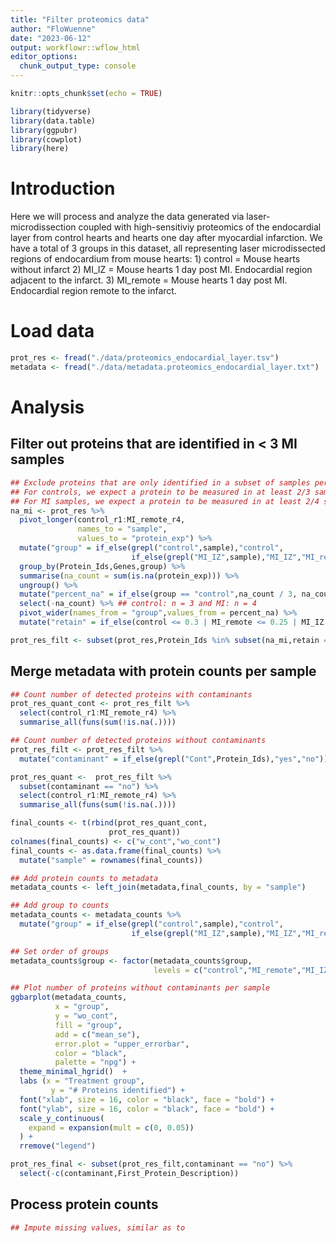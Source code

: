```yaml
---
title: "Filter proteomics data"
author: "FloWuenne"
date: "2023-06-12"
output: workflowr::wflow_html
editor_options:
  chunk_output_type: console
---
```



```r
knitr::opts_chunk$set(echo = TRUE)

library(tidyverse)
library(data.table)
library(ggpubr)
library(cowplot)
library(here)
```

# Introduction 

Here we will process and analyze the data generated via laser-microdissection coupled with high-sensitiviy proteomics of the endocardial layer from control hearts and hearts one day after myocardial infarction. We have a total of 3 groups in this dataset, all representing laser microdissected regions of endocardium from mouse hearts:
1) control = Mouse hearts without infarct
2) MI_IZ = Mouse hearts 1 day post MI. Endocardial region adjacent to the infarct.
3) MI_remote = Mouse hearts 1 day post MI. Endocardial region remote to the infarct.

# Load data

```r
prot_res <- fread("./data/proteomics_endocardial_layer.tsv")
metadata <- fread("./data/metadata.proteomics_endocardial_layer.txt")
```

# Analysis

## Filter out proteins that are identified in < 3 MI samples

```r
## Exclude proteins that are only identified in a subset of samples per group
## For controls, we expect a protein to be measured in at least 2/3 samples (33% missingness allowed)
## For MI samples, we expect a protein to be measured in at least 2/4 samples (50% missingness allowed)
na_mi <- prot_res %>%
  pivot_longer(control_r1:MI_remote_r4,
               names_to = "sample",
               values_to = "protein_exp") %>%
  mutate("group" = if_else(grepl("control",sample),"control",
                           if_else(grepl("MI_IZ",sample),"MI_IZ","MI_remote"))) %>%
  group_by(Protein_Ids,Genes,group) %>%
  summarise(na_count = sum(is.na(protein_exp))) %>%
  ungroup() %>%
  mutate("percent_na" = if_else(group == "control",na_count / 3, na_count / 4)) %>%
  select(-na_count) %>% ## control: n = 3 and MI: n = 4
  pivot_wider(names_from = "group",values_from = percent_na) %>%
  mutate("retain" = if_else(control <= 0.3 | MI_remote <= 0.25 | MI_IZ <= 0.25, "yes","no"))

prot_res_filt <- subset(prot_res,Protein_Ids %in% subset(na_mi,retain == "yes")$Protein_Ids)
```


## Merge metadata with protein counts per sample

```r
## Count number of detected proteins with contaminants
prot_res_quant_cont <- prot_res_filt %>%
  select(control_r1:MI_remote_r4) %>%
  summarise_all(funs(sum(!is.na(.))))

## Count number of detected proteins without contaminants
prot_res_filt <- prot_res_filt %>%
  mutate("contaminant" = if_else(grepl("Cont",Protein_Ids),"yes","no"))

prot_res_quant <-  prot_res_filt %>%
  subset(contaminant == "no") %>%
  select(control_r1:MI_remote_r4) %>%
  summarise_all(funs(sum(!is.na(.))))

final_counts <- t(rbind(prot_res_quant_cont,
                      prot_res_quant))
colnames(final_counts) <- c("w_cont","wo_cont")
final_counts <- as.data.frame(final_counts) %>%
  mutate("sample" = rownames(final_counts))

## Add protein counts to metadata
metadata_counts <- left_join(metadata,final_counts, by = "sample")

## Add group to counts
metadata_counts <- metadata_counts %>%
  mutate("group" = if_else(grepl("control",sample),"control",
                           if_else(grepl("MI_IZ",sample),"MI_IZ","MI_remote")))

## Set order of groups
metadata_counts$group <- factor(metadata_counts$group,
                                levels = c("control","MI_remote","MI_IZ"))

## Plot number of proteins without contaminants per sample
ggbarplot(metadata_counts,
          x = "group",
          y = "wo_cont",
          fill = "group",
          add = c("mean_se"),
          error.plot = "upper_errorbar",
          color = "black",
          palette = "npg") +
  theme_minimal_hgrid()  +
  labs (x = "Treatment group",
         y = "# Proteins identified") +
  font("xlab", size = 16, color = "black", face = "bold") +
  font("ylab", size = 16, color = "black", face = "bold") +
  scale_y_continuous(
    expand = expansion(mult = c(0, 0.05))
  ) +
  rremove("legend")
```

```r
prot_res_final <- subset(prot_res_filt,contaminant == "no") %>%
  select(-c(contaminant,First_Protein_Description))
```


## Process protein counts

```r
## Impute missing values, similar as to
```

